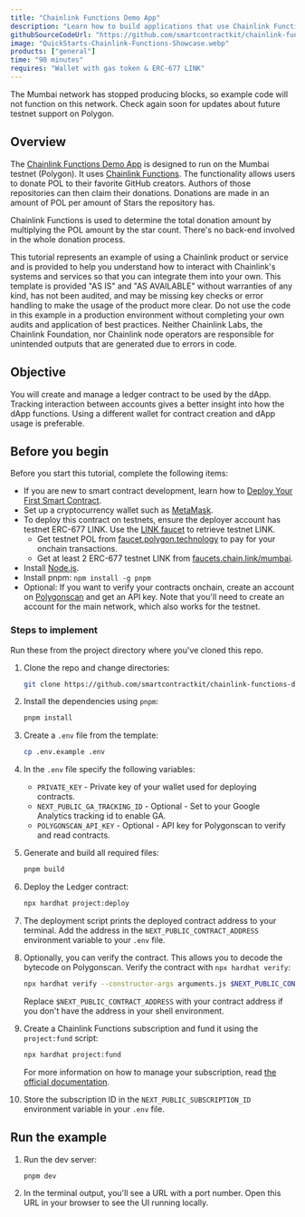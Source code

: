 ```yaml
---
title: "Chainlink Functions Demo App"
description: "Learn how to build applications that use Chainlink Functions by running your own version of the Chainlink Functions Demo App."
githubSourceCodeUrl: "https://github.com/smartcontractkit/chainlink-functions-demo-app"
image: "QuickStarts-Chainlink-Functions-Showcase.webp"
products: ["general"]
time: "90 minutes"
requires: "Wallet with gas token & ERC-677 LINK"
---
```



<Aside type="caution" title="Polygon testnet change">
The Mumbai network has stopped producing blocks, so example code will not function on this network. Check again soon
for updates about future testnet support on Polygon.
</Aside>

## Overview

The [Chainlink Functions Demo App](https://github.com/smartcontractkit/chainlink-functions-demo-app) is designed to run on the Mumbai testnet (Polygon). It uses [Chainlink Functions](/chainlink-functions). The functionality allows users to donate POL to their favorite GitHub creators. Authors of those repositories can then claim their donations. Donations are made in an amount of POL per amount of Stars the repository has.

Chainlink Functions is used to determine the total donation amount by multiplying the POL amount by the star count. There's no back-end involved in the whole donation process.

<Aside type="caution" title="Disclaimer">
  This tutorial represents an example of using a Chainlink product or service and is provided to help you understand how
  to interact with Chainlink's systems and services so that you can integrate them into your own. This template is
  provided "AS IS" and "AS AVAILABLE" without warranties of any kind, has not been audited, and may be missing key
  checks or error handling to make the usage of the product more clear. Do not use the code in this example in a
  production environment without completing your own audits and application of best practices. Neither Chainlink Labs,
  the Chainlink Foundation, nor Chainlink node operators are responsible for unintended outputs that are generated due
  to errors in code.
</Aside>

## Objective

You will create and manage a ledger contract to be used by the dApp. Tracking interaction between accounts gives a better insight into how the dApp functions. Using a different wallet for contract creation and dApp usage is preferable.

## Before you begin

Before you start this tutorial, complete the following items:

- If you are new to smart contract development, learn how to [Deploy Your First Smart Contract](/getting-started/deploy-your-first-contract).
- Set up a cryptocurrency wallet such as [MetaMask](https://metamask.io/).
- To deploy this contract on testnets, ensure the deployer account has testnet ERC-677 LINK. Use the [LINK faucet](https://faucets.chain.link/) to retrieve testnet LINK.
  - Get testnet POL from [faucet.polygon.technology](https://faucet.polygon.technology) to pay for your onchain transactions.
  - Get at least 2 ERC-677 testnet LINK from [faucets.chain.link/mumbai](https://faucets.chain.link/mumbai).
- Install [Node.js](https://nodejs.org/en/download).
- Install pnpm: `npm install -g pnpm`
- Optional: If you want to verify your contracts onchain, create an account on [Polygonscan](http://polygonscan.com) and get an API key. Note that you'll need to create an account for the main network, which also works for the testnet.

### Steps to implement

Run these from the project directory where you've cloned this repo.

1. Clone the repo and change directories:

   ```bash
   git clone https://github.com/smartcontractkit/chainlink-functions-demo-app.git && cd chainlink-functions-demo-app
   ```

1. Install the dependencies using `pnpm`:

   ```bash
   pnpm install
   ```

1. Create a `.env` file from the template:

   ```bash
   cp .env.example .env
   ```

1. In the `.env` file specify the following variables:

   - `PRIVATE_KEY` - Private key of your wallet used for deploying contracts.
   - `NEXT_PUBLIC_GA_TRACKING_ID` - Optional - Set to your Google Analytics tracking id to enable GA.
   - `POLYGONSCAN_API_KEY` - Optional - API key for Polygonscan to verify and read contracts.

1. Generate and build all required files:

   ```bash
   pnpm build
   ```

1. Deploy the Ledger contract:

   ```bash
   npx hardhat project:deploy
   ```

1. The deployment script prints the deployed contract address to your terminal. Add the address in the `NEXT_PUBLIC_CONTRACT_ADDRESS` environment variable to your `.env` file.

1. Optionally, you can verify the contract. This allows you to decode the bytecode on Polygonscan. Verify the contract with `npx hardhat verify`:

   ```bash
   npx hardhat verify --constructor-args arguments.js $NEXT_PUBLIC_CONTRACT_ADDRESS
   ```

   Replace `$NEXT_PUBLIC_CONTRACT_ADDRESS` with your contract address if you don't have the address in your shell environment.

1. Create a Chainlink Functions subscription and fund it using the `project:fund` script:

   ```bash
   npx hardhat project:fund
   ```

   For more information on how to manage your subscription, read [the official documentation](https://docs.chain.link/chainlink-functions/resources/subscriptions).

1. Store the subscription ID in the `NEXT_PUBLIC_SUBSCRIPTION_ID` environment variable in your `.env` file.

## Run the example

1. Run the dev server:

   ```bash
   pnpm dev
   ```

1. In the terminal output, you'll see a URL with a port number. Open this URL in your browser to see the UI running locally.
